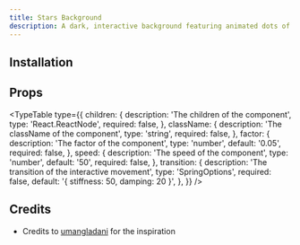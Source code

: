 ```yaml
---
title: Stars Background
description: A dark, interactive background featuring animated dots of varying sizes and speeds, simulating a dynamic and immersive starry space effect.
---
```


<ComponentPreview name="stars-background-demo" />

## Installation

<ComponentInstallation name="stars-background" />

## Props

<TypeTable
  type={{
    children: {
      description: 'The children of the component',
      type: 'React.ReactNode',
      required: false,
    },
    className: {
      description: 'The className of the component',
      type: 'string',
      required: false,
    },
    factor: {
      description: 'The factor of the component',
      type: 'number',
      default: '0.05',
      required: false,
    },
    speed: {
      description: 'The speed of the component',
      type: 'number',
      default: '50',
      required: false,
    },
    transition: {
      description: 'The transition of the interactive movement',
      type: 'SpringOptions',
      required: false,
      default: '{ stiffness: 50, damping: 20 }',
    },
  }}
/>

## Credits

- Credits to [umangladani](https://codepen.io/umangladani) for the inspiration
